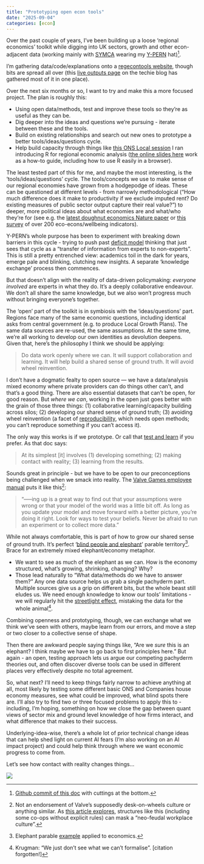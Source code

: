 ```yaml
---
title: "Prototyping open econ tools"
date: "2025-09-04"
categories: [econ]
---
```



Over the past couple of years, I've been building up a loose 'regional economics' toolkit while digging into UK sectors, growth and other econ-adjacent data (working mainly with [SYMCA](https://www.southyorkshire-ca.gov.uk/) wearing my [Y-PERN](https://y-pern.org.uk/) hat)[^githublink].

I'm gathering data/code/explanations onto a [regecontools website](https://danolner.github.io/RegionalEconomicTools/), though bits are spread all over (this [live outputs page](https://danolner.github.io/posts/outputs_livelist/) on the techie blog has gathered most of it in one place).

Over the next six months or so, I want to try and make this a more focused project. The plan is roughly this:

* Using open data/methods, test and improve these tools so they're as useful as they can be.
* Dig deeper into the ideas and questions we're pursuing - iterate between these and the tools.
* Build on existing relationships and search out new ones to prototype a better tools/ideas/questions cycle.
* Help build capacity through things like [this ONS Local session](https://vimeo.com/user99857619/review/1103090076/32e50123d2) I ran introducing R for regional economic analysis ([the online slides here](https://danolner.github.io/RegionalEconomicTools/R_regecon_taster_2025_revealjs.html#/title-slide) work as a how-to guide, including how to use R easily in a browser).

The least tested part of this for me, and maybe the most interesting, is the 'tools/ideas/questions' cycle. The tools/concepts we use to make sense of our regional economies have grown from a hodgepodge of ideas. These can be questioned at different levels - from narrowly methodological ("How much difference does it make to productivity if we exclude imputed rent? Do existing measures of public sector output capture their real value?") to deeper, more political ideas about what economies are and what/who they're for (see e.g. the [latest doughnut economics Nature paper](https://www.nature.com/articles/s41586-025-09385-1) or [this survey](https://www.sciencedirect.com/science/article/pii/S1470160X25010088?via%3Dihub#b0125) of over 200 eco-econs/wellbeing indicators).

Y-PERN's whole purpose has been to experiment with breaking down barriers in this cycle - trying to push past [deficit model](https://en.wikipedia.org/wiki/Information_deficit_model) thinking that just sees that cycle as a “transfer of information from experts to non-experts”. This is still a pretty entrenched view: academics toil in the dark for years, emerge pale and blinking, clutching new insights. A separate 'knowledge exchange' process then commences.

But that doesn't align with the reality of data-driven policymaking: *everyone involved* are experts in what they do. It's a deeply collaborative endeavour. We don’t all share the same knowledge, but we also won’t progress much without bringing everyone’s together.

The 'open' part of the toolkit is in symbiosis with the 'ideas/questions' part. Regions face many of the same economic questions, including identical asks from central government (e.g. to produce Local Growth Plans). The same data sources are re-used, the same assumptions. At the same time, we're all working to develop our own identities as devolution deepens. Given that, here's the philosophy I think we should be applying: 

> Do data work openly where we can. It will support collaboration and learning. It will help build a shared sense of ground truth. It will avoid wheel reinvention.

I don’t have a dogmatic fealty to open source — we have a data/analysis mixed economy where private providers can do things other can’t, and that's a good thing. There are also essential datasets that can't be open, for good reason. But *where we can*, working in the open just goes better with the grain of those three things: (1) collaborative learning/capacity building across silos; (2) developing our shared sense of ground truth; (3) avoiding wheel reinvention (a facet of [reproducibility](https://www.ukrn.org/), which needs open methods; you can’t reproduce something if you can’t access it).

The only way this works is if we prototype. Or call that [test and learn](https://www.bi.team/publications/test-and-learn-a-playbook-for-mission-driven-government/) if you prefer. As that doc says:

> At its simplest [it] involves (1) developing something; (2) making contact with reality; (3) learning from the results.

Sounds great in principle - but we have to be open to our preconceptions being challenged when we smack into reality. The [Valve Games employee manual](https://cdn.fastly.steamstatic.com/apps/valve/Valve_NewEmployeeHandbook.pdf) puts it like this[^valvenope]:

> “-----ing up is a great way to find out that your assumptions were wrong or that your model of the world was a little bit off. As long as you update your model and move forward with a better picture, you’re doing it right. Look for ways to test your beliefs. Never be afraid to run an experiment or to collect more data.”

While not always comfortable, this is part of how to grow our shared sense of ground truth. It's perfect '[blind people and elephant](https://en.wikipedia.org/wiki/Blind_men_and_an_elephant)' parable territory[^econelephant]. Brace for an extremely mixed elephant/economy metaphor.

* We want to see as much of the elephant as we can. How is the economy structured, what's growing, shrinking, changing? Why? 
* Those lead naturally to “What data/methods do we have to answer them?” Any one data source helps us grab a single pachyderm part. Multiple sources give us a grip on different bits, but the whole beast still eludes us. We need enough knowledge to know our tools' limitations - we will regularly hit the [streetlight effect](https://en.wikipedia.org/wiki/Streetlight_effect), mistaking the data for the whole animal[^krug].

Combining openness and prototyping, though, we can exchange what we think we've seen with others, maybe learn from our errors, and move a step or two closer to a collective sense of shape.

Then there are awkward people saying things like, "Are we *sure* this is an elephant? I think maybe we have to go back to first principles here." But again - an open, testing approach lets us argue our competing pachyderm theories out, and often discover diverse tools can be used in different places very effectively despite no total agreement.

So, what next? I'll need to keep things fairly narrow to achieve anything at all, most likely by testing some different basic ONS and Companies house economy measures, see what could be improved, what blind spots there are. I'll also try to find two or three focused problems to apply this to - including, I'm hoping, something on how we close the gap between quant views of sector mix and ground level knowledge of how firms interact, and what difference that makes to their success. 

Underlying-idea-wise, there's a whole lot of prior technical change ideas that can help shed light on current AI fears (I'm also working on an AI impact project) and could help think through where we want economic progress to come from.

Let's see how contact with reality changes things...

[^githublink]: [Github commit of this doc](https://github.com/DanOlner/coveredinbees/blob/831f2cde89f016bf81fa550c9b6202f7c718613a/posts/open_econtools/index.qmd) with cuttings at the bottom.
[^econelephant]: Elephant parable [example](https://jetzek.wordpress.com/2016/07/19/first-blog-post/) applied to economics. 
[^krug]: Krugman: "We just don't see what we can't formalise". [citation forgotten!]
[^valvenope]: Not an endorsement of Valve's supposedly desk-on-wheels culture or anything similar. As [this article explores](https://www.theguardian.com/commentisfree/2018/jul/30/no-bosses-managers-flat-hierachy-workplace-tech-hollywood), structures like this (including some co-ops without explicit rules) can mask a "neo-feudal workplace culture".

![](Blind_men_and_elephant.jpg) 